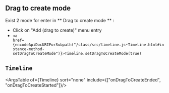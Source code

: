 
<Meta title="Features/Drag to create/Doc"  />

## Drag to create mode

 Exist 2 mode for enter in ** Drag to create mode ** :
 * Click on "Add (drag to create)" menu entry
 * <code><a href={encodeApiDocURIForSubpath("/class/src/timeline.js~Timeline.html#instance-method-setDragToCreateMode")}>Timeline.setDragToCreateMode(true)</a></code>

## `Timeline`   

<ArgsTable of={Timeline} sort="none" include={["onDragToCreateEnded", "onDragToCreateStarted"]}/>
